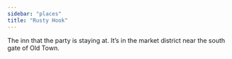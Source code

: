 ```yaml
---
sidebar: "places"
title: "Rusty Hook"
---
```


The inn that the party is staying at.  It's in the market district near the south gate of Old Town.
